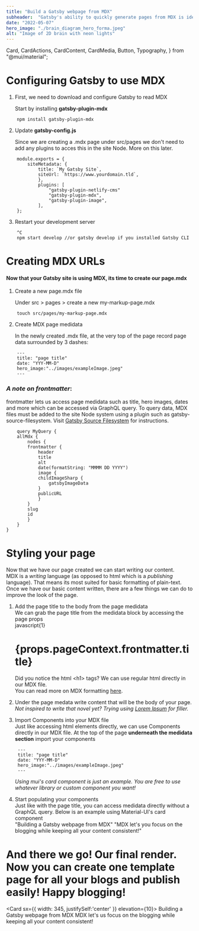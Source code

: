 ```yaml
---
title: "Build a Gatsby webpage from MDX"
subheader:  "Gatsby's ability to quickly generate pages from MDX is ideal for content-driven sites like blogs and tutorials."
date: "2022-05-07"
hero_image: "./brain_diagram_hero_forma.jpeg"
alt: "Image of 2D brain with neon lights"
---
```


  Card,
  CardActions,
  CardContent,
  CardMedia,
  Button,
  Typography,
} from "@mui/material";


 


# Configuring Gatsby to use MDX

1. First, we need to download and configure Gatsby to read MDX

   Start by installing **gatsby-plugin-mdx**

```
    npm install gatsby-plugin-mdx
```

2. Update **gatsby-config.js**

   Since we are creating a .mdx page under src/pages we don't need to add any plugins to acces this in the site Node. More on this later.

```javascript{8}
    module.exports = {
        siteMetadata: {
            title: `My Gatsby Site`,
            siteUrl: `https://www.yourdomain.tld`,
            },
            plugins: [
                "gatsby-plugin-netlify-cms"
                "gatsby-plugin-mdx",
                "gatsby-plugin-image",
            ],
    };
```

3. Restart your development server

```javascript{1-2}
    ^C
    npm start develop //or gatsby develop if you installed Gatsby CLI
```

# Creating MDX URLs

#### Now that your Gatsby site is using MDX, its time to create our page.mdx

1. Create a new page.mdx file

   Under src > pages > create a new my-markup-page.mdx

```
    touch src/pages/my-markup-page.mdx
```

2. Create MDX page medidata

   In the newly created .mdx file, at the very top of the page record page data surrounded by 3 dashes:

```
    ---
    title: "page title"
    date: "YYY-MM-D"
    hero_image:"../images/exampleImage.jpeg"
    ---
```

### _A note on frontmatter_:

frontmatter lets us access page medidata such as title, hero images, dates and more which can be accessed via GraphQL query. To query data, MDX files must be added to the site Node system using a plugin such as gatsby-source-filesystem. Visit [Gatsby Source Filesystem](/blog/howtoquery) for instructions.

```javascript{4-15}
    query MyQuery {
    allMdx {
        nodes {
        frontmatter {
            header
            title
            alt
            date(formatString: "MMMM DD YYYY")
            image {
            childImageSharp {
                gatsbyImageData
            }
            publicURL
            }
        }
        slug
        id
        }
    }
}
```

# Styling your page

Now that we have our page created we can start writing our content.  
MDX is a _writing_ language (as opposed to html which is a _publishing_ language). That means its most suited for basic formatting of plain-text. Once we have our basic content written, there are a few things we can do to improve the look of the page.

1.  Add the page title to the body from the page medidata  
     We can grab the page title from the medidata block by accessing the page props   
            javascript{1}
            <h1>{props.pageContext.frontmatter.title}</h1>

    Did you notice the html &lt;h1> tags? We can use regular html directly in our MDX file.  
    You can read more on MDX formatting [here](https://daringfireball.net/projects/markdown/syntax).

2.  Under the page medata write content that will be the body of your page.  
    _Not inspired to write that novel yet? Trying using [Lorem Ipsum](https://www.lipsum.com/) for filler._

3.  Import Components into your MDX file  
    Just like accessing html elements directly, we can use Components directly in our MDX file. At the top of the page **underneath the medidata section** import your components

         ---
         title: "page title"
         date: "YYY-MM-D"
         hero_image:"../images/exampleImage.jpeg"
         ---

    _Using mui's card component is just an example. You are free to use whatever library or custom component you want!_

4.  Start populating your components  
    Just like with the page title, you can access medidata directly without a GraphQL query. Below is an example using Material-UI's card component   
            <Card sx={{width:345}}>
                <CardMedia component='img' height="140" image={props.pageContext.frontmatter.hero_image}/>
                <Typograpy variant="h5" component="div">
                    "Building a Gatsby webpage from MDX"
                </Typography>
                <Typography variant="body2">
                "MDX let's you focus on the blogging while keeping all your content consistent!"
                </Typography>
            </Card>   
        
# And there we go! Our final render. Now you can create one template page for all your blogs and publish easily! Happy blogging! #    
            

<Card sx={{ width: 345, justifySelf:'center' }} elevation={10}>
  <CardContent>
    <CardMedia
        component="img"
        height="140"
        image={image}
        alt="2D brain in neon lights"
      />
    <Typography gutterBottom variant="h5" component="div">Building a Gatsby webpage from MDX</Typography>
    <Typography variant="body2">
      MDX let's us focus on the blogging while keeping all your content
      consistent!
    </Typography>
  </CardContent>
</Card>
